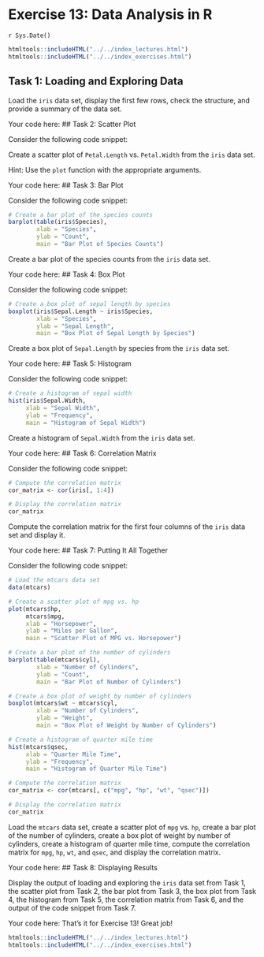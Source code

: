 # Exercise 13: Data Analysis in R
`r Sys.Date()`

````r
htmltools::includeHTML("../../index_lectures.html")
htmltools::includeHTML("../../index_exercises.html")
````



## Task 1: Loading and Exploring Data


Load the `iris` data set, display the first few rows, check the structure,
and provide a summary of the data set.

Your code here:
## Task 2: Scatter Plot

Consider the following code snippet:


Create a scatter plot of `Petal.Length` vs. `Petal.Width` from the `iris`
data set.

Hint: Use the `plot` function with the appropriate arguments.

Your code here:
## Task 3: Bar Plot

Consider the following code snippet:

```r
# Create a bar plot of the species counts
barplot(table(iris$Species),
        xlab = "Species",
        ylab = "Count",
        main = "Bar Plot of Species Counts")
```

Create a bar plot of the species counts from the `iris` data set.

Your code here:
## Task 4: Box Plot

Consider the following code snippet:

```r
# Create a box plot of sepal length by species
boxplot(iris$Sepal.Length ~ iris$Species,
        xlab = "Species",
        ylab = "Sepal Length",
        main = "Box Plot of Sepal Length by Species")
```

Create a box plot of `Sepal.Length` by species from the `iris` data set.

Your code here:
## Task 5: Histogram

Consider the following code snippet:

```r
# Create a histogram of sepal width
hist(iris$Sepal.Width,
     xlab = "Sepal Width",
     ylab = "Frequency",
     main = "Histogram of Sepal Width")
```

Create a histogram of `Sepal.Width` from the `iris` data set.

Your code here:
## Task 6: Correlation Matrix

Consider the following code snippet:

```r
# Compute the correlation matrix
cor_matrix <- cor(iris[, 1:4])

# Display the correlation matrix
cor_matrix
```

Compute the correlation matrix for the first four columns of the `iris` data
set and display it.

Your code here:
## Task 7: Putting It All Together

Consider the following code snippet:

```r
# Load the mtcars data set
data(mtcars)

# Create a scatter plot of mpg vs. hp
plot(mtcars$hp,
     mtcars$mpg,
     xlab = "Horsepower",
     ylab = "Miles per Gallon",
     main = "Scatter Plot of MPG vs. Horsepower")

# Create a bar plot of the number of cylinders
barplot(table(mtcars$cyl),
        xlab = "Number of Cylinders",
        ylab = "Count",
        main = "Bar Plot of Number of Cylinders")

# Create a box plot of weight by number of cylinders
boxplot(mtcars$wt ~ mtcars$cyl,
        xlab = "Number of Cylinders",
        ylab = "Weight",
        main = "Box Plot of Weight by Number of Cylinders")

# Create a histogram of quarter mile time
hist(mtcars$qsec,
     xlab = "Quarter Mile Time",
     ylab = "Frequency",
     main = "Histogram of Quarter Mile Time")

# Compute the correlation matrix
cor_matrix <- cor(mtcars[, c("mpg", "hp", "wt", "qsec")])

# Display the correlation matrix
cor_matrix
```

Load the `mtcars` data set, create a scatter plot of `mpg` vs. `hp`, create a
bar plot of the number of cylinders, create a box plot of weight by number of
cylinders, create a histogram of quarter mile time, compute the correlation
matrix for `mpg`, `hp`, `wt`, and `qsec`, and display the correlation matrix.

Your code here:
## Task 8: Displaying Results

Display the output of loading and exploring the `iris` data set from Task 1,
the scatter plot from Task 2, the bar plot from Task 3, the box plot from
Task 4, the histogram from Task 5, the correlation matrix from Task 6, and
the output of the code snippet from Task 7.

Your code here:
That's it for Exercise 13! Great job!


````r
htmltools::includeHTML("../../index_lectures.html")
htmltools::includeHTML("../../index_exercises.html")
````

